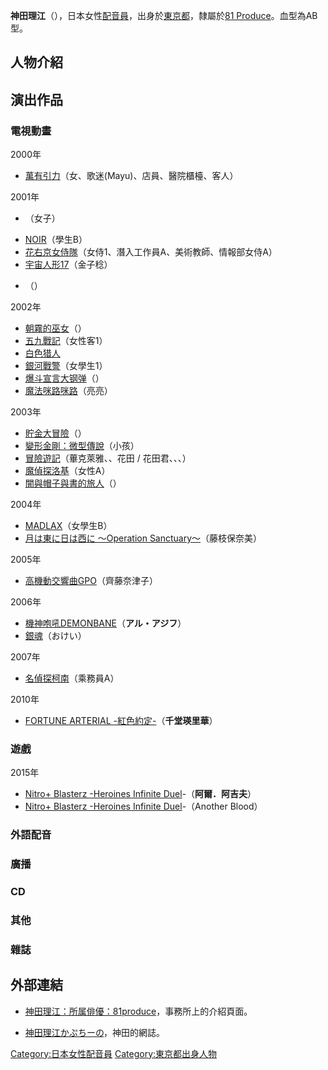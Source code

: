 {{noteTA|G1=Anime}}
{{配音員
|姓名= 神田理江
|圖片= 
|尺寸= 
|簡介= 
|本名= 
|外文名= 神田理江
|外文= ja
|羅馬拼音= Kanda Rie
|暱稱= 
|生年= 1998
|生月= 8
|生日= 16
|出生地= {{JPN}}[[東京都|東京都]]
|歿年= 
|歿月= 
|歿日= 
|國籍= {{JPN}}
|血型= AB型
|所屬= [[81_Produce|81 Produce]]
|活動時期= 1999年代 -
|出道作= 
|代表作= 
}}
{{Japanese|japanese=神田 理江|kana=かんだ りえ|romaji=Kanda Rie}}
'''神田理江'''（{{bd|1998年|8月16日}}），日本女性[[配音員|配音員]]，出身於[[東京都|東京都]]，隸屬於[[81_Produce|81 Produce]]。血型為AB型。

== 人物介紹 ==

== 演出作品 ==
=== 電視動畫 ===
; 2000年
* [[萬有引力_(漫畫)|萬有引力]]（女、歌迷(Mayu)、店員、醫院櫃檯、客人）
; 2001年
* {{lang|ja|[[砂漠の海賊!キャプテンクッパ|砂漠の海賊!キャプテンクッパ]]}}（女子）
* [[NOIR|NOIR]]（學生B）
* [[花右京女侍隊|花右京女侍隊]]（女侍1、潛入工作員A、美術教師、情報部女侍A）
* [[宇宙人形17|宇宙人形17]]（金子稔）
* {{lang|ja|[[探偵少年カゲマン|探偵少年カゲマン]]}}（{{lang|ja|キャット役}}）
; 2002年
* [[朝霧的巫女|朝霧的巫女]]（{{lang|ja|岬原いずみ}}）
* [[五九戰記|五九戰記]]（女性客1）
* [[白色猎人|白色猎人]]
* [[銀河戰警|銀河戰警]]（女學生1）
* [[爆斗宣言大钢弹|爆斗宣言大钢弹]]（{{lang|ja|リン}}）
* [[魔法咪路咪路|魔法咪路咪路]]（亮亮）
; 2003年
* [[貯金大冒險|貯金大冒險]]（{{lang|ja|プラム}}）
* [[變形金剛：微型傳說|變形金剛：微型傳說]]（小孩）
* [[冒險遊記|冒險遊記]]（蓽克萊雅、{{lang|ja|オケラッチ}}、花田 / 花田君、{{lang|ja|ザイアン}}、{{lang|ja|コターボ}}、{{lang|ja|モール族2}}）
* [[魔偵探洛基|魔偵探洛基]]（女性A）
* [[闇與帽子與書的旅人|闇與帽子與書的旅人]]（{{lang|ja|セイレン}}）
; 2004年
* [[MADLAX|MADLAX]]（女學生B）
* [[月東日西|月は東に日は西に ～Operation Sanctuary～]]（藤枝保奈美）
; 2005年
* [[高機動交響曲GPO|高機動交響曲GPO]]（齊藤奈津子）
; 2006年
* [[機神咆吼DEMONBANE|機神咆吼DEMONBANE]]（'''アル・アジフ'''）
* [[銀魂|銀魂]]（おけい）
; 2007年
* [[名偵探柯南_(動畫)|名偵探柯南]]（乘務員A）
; 2010年
* [[FORTUNE_ARTERIAL|FORTUNE ARTERIAL -紅色約定-]]（'''千堂瑛里華'''）
=== 遊戲 ===
; 2015年
* [[Nitroplus_Blasterz_-Heroines_Infinite_Duel-|Nitro+ Blasterz -Heroines Infinite Duel]]-（'''阿爾．阿吉夫'''）
* [[Nitroplus_Blasterz_-Heroines_Infinite_Duel-|Nitro+ Blasterz -Heroines Infinite Duel]]-（Another Blood）

=== 外語配音 ===
=== 廣播 ===
=== CD ===
=== 其他 ===
=== 雜誌 ===

== 外部連結 ==
* {{ja}} [https://web.archive.org/web/20101203135020/http://www.81produce.co.jp/list.cgi?lady+1195318204000 神田理江：所属俳優：81produce]，事務所上的介紹頁面。
* {{ja}} [http://0616.cocolog-nifty.com/blog/ 神田理江かぷちーの]，神田的網誌。

{{81 Produce}}
{{Authority control}}
{{Voice-actor-stub}}
{{DEFAULTSORT:Kanda Rie}}
[[Category:日本女性配音員|Category:日本女性配音員]]
[[Category:東京都出身人物|Category:東京都出身人物]]